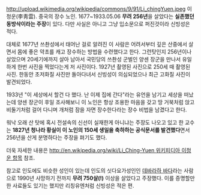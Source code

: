 http://upload.wikimedia.org/wikipedia/commons/9/91/Li_chingYuen.jpeg
이청운(李靑雲). 중국의 장수 노인. 1677~1933.05.06 '''무려 256년'''을 살았다는 '''실존했던 동방삭이라는 주장'''이 있다.
다만 사실은 아니고 그냥 입소문으로 퍼진것이라 신빙성은 적다.

대체로 1677년 쓰촨성에서 태어난 걸로 알려진 이 사람은 어려서부터 깊은 산중에서 살면서 몸에 좋은 약초를 캐고 장수하는 방법을 수련했다고 한다. 그런탓인지 256년이나 살았으며 20세기에까지 살아 남아서 국민당의 쓰촨성 군벌인 양센 장군을 만나서 유일하게 한번 사진을 찍었다는게 저 사진이다. 1927년 촬영된 사진으로 250세 때 촬영된 사진. 한동안 초저화질 사진만 돌아다녀서 신빙성이 의심되었으나 최근 고화질 사진이 발견되었다.

1933년 "이 세상에서 할건 다 했다. 난 이제 집에 간다"라는 유언을 남기고 세상을 떠났는데 양센 장군이 후일 조사해보니 이 노인은 항상 조용한 마음을 갖고 땅 거북처럼 앉고 비둘기처럼 걸어 다니며 개처럼 잠을 자면 장수한다라는 장수 비법을 남겼다고 한다.

워낙 오래 산 탓에 혹시 전설속의 신선이 실재한게 아니냐는 주장도 나오고 있고 한 교수는 '''1827년 청나라 황실이 이 노인의 150세 생일을 축하하는 공식문서를 발견했다'''면서 256년을 산게 분명하다는 주장을 펴기도 했다.

더욱 자세한 내용은 [[http://en.wikipedia.org/wiki/Li_Ching-Yuen 위키피디아 이청운 항목]] 참조.

참고로 인도에도 비슷한 성인이 있는데 인도의 싯다요가성인인 [http://www.amazingabilities.com/amaze7a.html 데바라하 바다]라는 사람으로 1990년 사망하기 전까지 '''무려 750살(!)''' 이상을 살았다고 주장했다. 이를 증명할만한 사료들도 있기는 했지만 리칭유엔처럼 신빙성은 적은 편.
